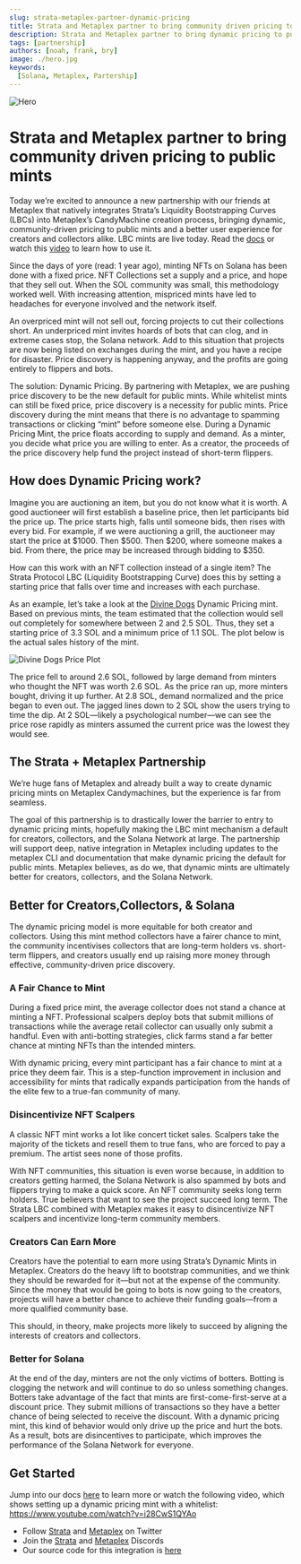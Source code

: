 ```yaml
---
slug: strata-metaplex-partner-dynamic-pricing
title: Strata and Metaplex partner to bring community driven pricing to public mints
description: Strata and Metaplex partner to bring dynamic pricing to public mints
tags: [partnership]
authors: [noah, frank, bry]
image: ./hero.jpg
keywords:
  [Solana, Metaplex, Partership]
---
```


![Hero](./hero.jpg)

# Strata and Metaplex partner to bring community driven pricing to public mints

Today we’re excited to announce a new partnership with our friends at Metaplex that natively integrates Strata’s Liquidity Bootstrapping Curves (LBCs) into Metaplex’s CandyMachine creation process, 
bringing dynamic, community-driven pricing to public mints and a better user experience for creators and collectors alike. 
LBC mints are live today. Read the [docs](https://docs.strataprotocol.com/launchpad/dynamic-pricing-mint) or watch this [video](https://www.youtube.com/watch?v=i28CwS1QYAo) to learn how to use it.

Since the days of yore (read: 1 year ago), minting NFTs on Solana has been done with a fixed price. 
NFT Collections set a supply and a price, and hope that they sell out. When the SOL community was small, 
this methodology worked well. With increasing attention, mispriced mints have led to headaches for everyone
involved and the network itself.

An overpriced mint will not sell out, forcing projects to cut their collections short.
An underpriced mint invites hoards of bots that can clog, and in extreme cases stop, the Solana network.
Add to this situation that projects are now being listed on exchanges during the mint, and you have a recipe for disaster. Price discovery is happening anyway, and the profits are going entirely to flippers and bots.

The solution: Dynamic Pricing. By partnering with Metaplex, we are pushing price discovery to be the new default
for public mints. While whitelist mints can still be fixed price, price discovery is a necessity for public mints.
Price discovery during the mint means that there is no advantage to spamming transactions or clicking “mint” before
someone else. During a Dynamic Pricing Mint, the price floats according to supply and demand. As a minter,
you decide what price you are willing to enter. As a creator, the proceeds of the price discovery help fund
the project instead of short-term flippers.


## How does Dynamic Pricing work?

Imagine you are auctioning an item, but you do not know what it is worth. A good auctioneer will first establish
a baseline price, then let participants bid the price up. The price starts high, falls until someone bids,
then rises with every bid. For example, if we were auctioning a grill, the auctioneer may start the price at $1000.
Then $500. Then $200, where someone makes a bid. From there, the price may be increased through bidding to $350.

How can this work with an NFT collection instead of a single item? The Strata Protocol LBC (Liquidity Bootstrapping Curve)
does this by setting a starting price that falls over time and increases with each purchase. 

As an example, let’s take a look at the [Divine Dogs](https://www.divinedogsnft.com/) Dynamic Pricing mint.
Based on previous mints, the team estimated that the collection would sell out completely for somewhere between
2 and 2.5 SOL. Thus, they set a starting price of 3.3 SOL and a minimum price of 1.1 SOL. The plot below is the
actual sales history of the mint.

![Divine Dogs Price Plot](./dynamic-mint-history.jpeg)

The price fell to around 2.6 SOL, followed by large demand from minters who thought the NFT was worth 2.6 SOL.
As the price ran up, more minters bought, driving it up further. At 2.8 SOL, demand normalized and the price
began to even out. The jagged lines down to 2 SOL show the users trying to time the dip.
At 2 SOL—likely a psychological number—we can see the price rose rapidly as minters assumed the current price was
the lowest they would see. 


## The Strata + Metaplex Partnership 

We’re huge fans of Metaplex and already built a way to create dynamic pricing mints on Metaplex Candymachines,
but the experience is far from seamless. 

The goal of this partnership is to drastically lower the barrier to entry to dynamic pricing mints,
hopefully making the LBC mint mechanism a default for creators, collectors, and the Solana Network at large.
The partnership will support deep, native integration in Metaplex including updates to the metaplex CLI and
documentation that make dynamic pricing the default for public mints. Metaplex believes, as do we,
that dynamic mints are ultimately better for creators, collectors, and the Solana Network. 


## Better for Creators,Collectors, & Solana 

The dynamic pricing model is more equitable for both creator and collectors. Using this mint method
collectors have a fairer chance to mint, the community incentivises collectors that are long-term holders vs.
short-term flippers, and creators usually end up raising more money through effective, community-driven price discovery. 


### A Fair Chance to Mint

During a fixed price mint, the average collector does not stand a chance at minting a NFT.
Professional scalpers deploy bots that submit millions of transactions while the average retail
collector can usually only submit a handful. Even with anti-botting strategies, click farms stand a
far better chance at minting NFTs than the intended minters.

With dynamic pricing, every mint participant has a fair chance to mint at a price they deem fair.
This is a step-function improvement in inclusion and accessibility for mints that radically expands
participation from the hands of the elite few to a true-fan community of many.


### Disincentivize NFT Scalpers

A classic NFT mint works a lot like concert ticket sales. Scalpers take the majority of the tickets
and resell them to true fans, who are forced to pay a premium. The artist sees none of those profits.

With NFT communities, this situation is even worse because, in addition to creators getting harmed,
the Solana Network is also spammed by bots and flippers trying to make a quick score. An NFT community seeks long 
term holders. True believers that want to see the project succeed long term. The Strata LBC combined with Metaplex makes
it easy to disincentivize NFT scalpers and incentivize long-term community members.


### Creators Can Earn More 

Creators have the potential to earn more using Strata’s Dynamic Mints in Metaplex. Creators do the heavy lift
to bootstrap communities, and we think they should be rewarded for it—but not at the expense of the community.
Since the money that would be going to bots is now going to the creators, projects will have a better chance to achieve
their funding goals—from a more qualified community base. 

This should, in theory, make projects more likely to succeed by aligning the interests of creators and collectors.


### Better for Solana 

At the end of the day, minters are not the only victims of botters. Botting is clogging the network and will continue
to do so unless something changes. Botters take advantage of the fact that mints are first-come-first-serve at a discount
price. They submit millions of transactions so they have a better chance of being selected to receive the discount.
With a dynamic pricing mint, this kind of behavior would only drive up the price and hurt the bots.
As a result, bots are disincentives to participate, which improves the performance of the Solana Network for everyone.   


## Get Started 

Jump into our docs [here](https://docs.strataprotocol.com/launchpad/dynamic-pricing-mint) to learn more or watch the following video, which shows setting up a dynamic pricing mint with
a whitelist: https://www.youtube.com/watch?v=i28CwS1QYAo

  * Follow [Strata](https://twitter.com/StrataProtocol) and [Metaplex](https://twitter.com/metaplex) on Twitter
  * Join the [Strata](https://discord.gg/XQhCFg77WM) and [Metaplex](https://discord.gg/metaplex) Discords
  * Our source code for this integration is [here](https://github.com/StrataFoundation/strata/tree/master/packages/marketplace-ui/src/components/lbc/mint)

